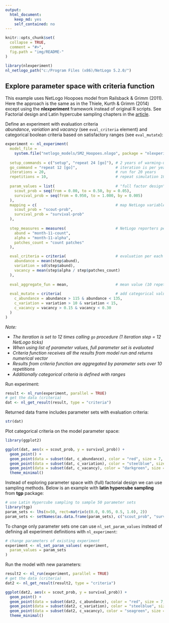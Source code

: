 ```yaml
---
output: 
  html_document: 
    keep_md: yes
    self_contained: no
---
```


```r
knitr::opts_chunk$set(
  collapse = TRUE,
  comment = "#>",
  fig.path = "img/README-"
)
```


```r
library(nlexperiment)
nl_netlogo_path("c:/Program Files (x86)/NetLogo 5.2.0/") 
```

## Explore parameter space with criteria function
This example uses NetLogo Hoopoes model from Railsback & Grimm (2011).
Here the approach is the same as in the Thiele, Kurth & Grimm (2014)
except using the **nlexperiment** framework instead of original R scripts.
See Factorial design and Latin hypercube sampling chapters in the 
[article](http://jasss.soc.surrey.ac.uk/17/3/11.html). 

Define an experiment with evaluation criteria  
*abundance*, *variation* and *vacancy* (see `eval_criteria` element)
and categorical boolean criteria based on satisfactory ranges (see `eval_mutate`):

```r
experiment <- nl_experiment( 
  model_file = 
    system.file("netlogo_models/SM2_Hoopoes.nlogo", package = "nlexperiment"),
  
  setup_commands = c("setup", "repeat 24 [go]"), # 2 years of warming-up
  go_command = "repeat 12 [go]",                 # iteration is per year
  iterations = 20,                               # run for 20 years
  repetitions = 10,                              # repeat simulation 10 times
  
  param_values = list(                           # "full factor design"
    scout_prob = seq(from = 0.00, to = 0.50, by = 0.05),
    survival_prob = seq(from = 0.950, to = 1.000, by = 0.005)
  ),
  mapping = c(                                   # map NetLogo variables
    scout_prob = "scout-prob", 
    survival_prob = "survival-prob"
  ),
  
  step_measures = measures(                      # NetLogo reporters per step
    abund = "month-11-count",             
    alpha = "month-11-alpha",                 
    patches_count = "count patches"
  ),

  eval_criteria = criteria(                      # evaluation per each run
    abundance = mean(step$abund),
    variation = sd(step$abund),
    vacancy = mean(step$alpha / step$patches_count)
  ),
  
  eval_aggregate_fun = mean,                     # mean value (10 repetitions)
  
  eval_mutate = criteria(                        # add categorical values
    c_abundance = abundance > 115 & abundance < 135,
    c_variation = variation > 10 & variation < 15,
    c_vacancy = vacancy > 0.15 & vacancy < 0.30
  )  
)
```

_Note:_ 

* _The iteration is set to 12 times calling `go` procedure (1 iteration step = 12 NetLogo ticks)_
* _When using list of parameter values, full parameter set is evaluated_
* _Criteria function receives all the results from model run and returns numerical vector_ 
* _Results from criteria function are aggregated by parameter sets over 10 repetitions_
* _Additionally categorical criteria is defined with ranges_

Run experiment:
```r
result <- nl_run(experiment, parallel = TRUE) 
# get the data (criteria)
dat <- nl_get_result(result, type = "criteria") 
```

Returned data frame includes parameter sets with evaluation criteria:
```r
str(dat)
```

Plot categorical criteria on the model parameter space:
```r
library(ggplot2)

ggplot(dat, aes(x = scout_prob, y = survival_prob)) +
  geom_point() +
  geom_point(data = subset(dat, c_abundance), color = "red", size = 7, shape = 2) +
  geom_point(data = subset(dat, c_variation), color = "steelblue", size = 7, shape = 3) +
  geom_point(data = subset(dat, c_vacancy), color = "darkgreen", size = 7, shape = 4) +
  theme_minimal()
```

Instead of exploring parameter space with (full) factorial design 
we can use sampling methods. Below is an example with **latin hypercube sampling** 
from **tgp** package:

```r
# use Latin Hypercube sampling to sample 50 parameter sets
library(tgp)
param_sets <- lhs(n=50, rect=matrix(c(0.0, 0.95, 0.5, 1.0), 2)) 
param_sets <- setNames(as.data.frame(param_sets), c("scout_prob", "survival_prob")) 
```

To change only parameter sets one can use `nl_set_param_values`
instead of defining all experiment definitions with `nl_experiment`:
```r
# change parameters of existing experiment
experiment <- nl_set_param_values( experiment,
  param_values = param_sets
)
```

Run the model with new parameters:
```r
result2 <- nl_run(experiment, parallel = TRUE) 
# get the data (criteria)
dat2 <- nl_get_result(result2, type = "criteria")
```


```r
ggplot(dat2, aes(x = scout_prob, y = survival_prob)) +
  geom_point() +
  geom_point(data = subset(dat2, c_abundance), color = "red", size = 7, shape = 2) +
  geom_point(data = subset(dat2, c_variation), color = "steelblue", size = 7, shape = 3) +
  geom_point(data = subset(dat2, c_vacancy), color = "seagreen", size = 7, shape = 4) +
  theme_minimal()
```


